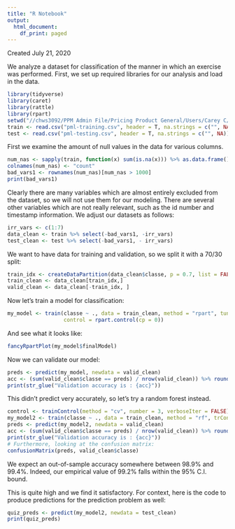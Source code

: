 ```yaml
---
title: "R Notebook"
output:
  html_document:
    df_print: paged
---
```


Created July 21, 2020

We analyze a dataset for classification of the manner in which an exercise was performed. First, we set up required libraries for our analysis and load in the data.

```r
library(tidyverse)
library(caret)
library(rattle)
library(rpart)
setwd("//chws3092/PPM Admin File/Pricing Product General/Users/Carey C/Coursera/Practical Machine Learning")
train <- read.csv("pml-training.csv", header = T, na.strings = c("", NA))
test <- read.csv("pml-testing.csv", header = T, na.strings = c("", NA))
```
First we examine the amount of null values in the data for various columns.

```r

num_nas <- sapply(train, function(x) sum(is.na(x))) %>% as.data.frame()
colnames(num_nas) <- "count"
bad_vars1 <- rownames(num_nas)[num_nas > 1000]
print(bad_vars1)
```

Clearly there are many variables which are almost entirely excluded from the dataset, so we will not use them for our modeling. There are several other variables which are not really relevant, such as the id number and timestamp information. We adjust our datasets as follows:

```r
irr_vars <- c(1:7)
data_clean <- train %>% select(-bad_vars1, -irr_vars)
test_clean <- test %>% select(-bad_vars1, - irr_vars)
```

We want to have data for training and validation, so we split it with a 70/30 split:

```r
train_idx <- createDataPartition(data_clean$classe, p = 0.7, list = FALSE)
train_clean <- data_clean[train_idx,]
valid_clean <- data_clean[-train_idx, ]
```


Now let's train a model for classification:

```r
my_model <- train(classe ~ ., data = train_clean, method = "rpart", tuneLength = 10,
                  control = rpart.control(cp = 0))
```

And see what it looks like:

```r
fancyRpartPlot(my_model$finalModel)
```

Now we can validate our model:

```r
preds <- predict(my_model, newdata = valid_clean)
acc <- (sum(valid_clean$classe == preds) / nrow(valid_clean)) %>% round(2)
print(str_glue("Validation accuracy is : {acc}"))
```

This didn't predict very accurately, so let's try a random forest instead.

```r
control <- trainControl(method = "cv", number = 3, verboseIter = FALSE)
my_model2 <- train(classe ~ ., data = train_clean, method = "rf", trControl = control)
preds <- predict(my_model2, newdata = valid_clean)
acc <- (sum(valid_clean$classe == preds) / nrow(valid_clean)) %>% round(3)
print(str_glue("Validation accuracy is : {acc}"))
# Furthermore, looking at the confusion matrix:
confusionMatrix(preds, valid_clean$classe)
```

We expect an out-of-sample accuracy somewhere between 98.9% and 99.4%. Indeed, our empirical value of 99.2% falls within the 95% C.I. bound.

This is quite high and we find it satisfactory. For context, here is the code to produce predictions for the prediction problem as well:

```r
quiz_preds <- predict(my_model2, newdata = test_clean)
print(quiz_preds)
```

